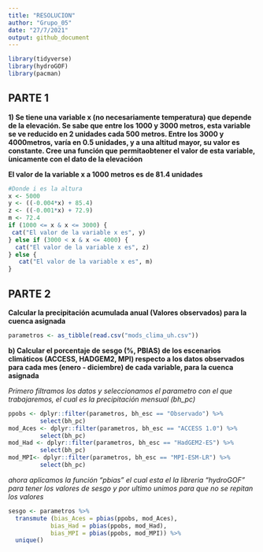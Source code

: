 ```yaml
---
title: "RESOLUCION"
author: "Grupo_05"
date: "27/7/2021"
output: github_document
---
```


```r
library(tidyverse)
library(hydroGOF)
library(pacman)
```

## PARTE 1 

**1) Se tiene una variable x (no necesariamente temperatura) que depende de la 
elevación. Se sabe que entre los 1000 y 3000 metros, esta variable se ve 
reducido en 2 unidades cada 500 metros. Entre los 3000 y 4000metros, varía 
en 0.5 unidades, y a una altitud mayor, su valor es constante. Cree una función 
que permitaobtener el valor de esta variable, ́unicamente con el dato de la
elevacióon** 

**El valor de la variable x a 1000 metros es de 81.4 unidades**

```r
#Donde i es la altura
x <- 5000
y <- ((-0.004*x) + 85.4)
z <- ((-0.001*x) + 72.9)
m <- 72.4
if (1000 <= x & x <= 3000) {
 cat("El valor de la variable x es", y)
} else if (3000 < x & x <= 4000) {
  cat("El valor de la variable x es", z)
} else {
   cat("El valor de la variable x es", m)
}
```



## PARTE 2

**Calcular la precipitación acumulada anual (Valores observados) 
para la cuenca asignada**
```r
parametros <- as_tibble(read.csv("mods_clima_uh.csv")) 
```



**b) Calcular el porcentaje de sesgo (%, PBIAS) de los escenarios climáticos (ACCESS, HADGEM2, MPI) respecto a los datos observados para cada mes 
(enero - diciembre) de cada variable, para la cuenca asignada**

*Primero filtramos los datos y seleccionamos el parametro con el que
   trabajaremos, el cual es la precipitación mensual (bh_pc)*
```r
ppobs <- dplyr::filter(parametros, bh_esc == "Observado") %>% 
         select(bh_pc)
mod_Aces <- dplyr::filter(parametros, bh_esc == "ACCESS 1.0") %>% 
         select(bh_pc)
mod_Had <- dplyr::filter(parametros, bh_esc == "HadGEM2-ES") %>% 
         select(bh_pc)
mod_MPI<- dplyr::filter(parametros, bh_esc == "MPI-ESM-LR") %>% 
         select(bh_pc)
```

*ahora aplicamos la función "pbias" el cual esta el la libreria "hydroGOF" 
para tener los valores de sesgo y por ultimo unimos para que no se repitan los
valores*

```r
sesgo <- parametros %>% 
  transmute (bias_Aces = pbias(ppobs, mod_Aces),
            bias_Had = pbias(ppobs, mod_Had),
            bias_MPI = pbias(ppobs, mod_MPI)) %>% 
  unique()
```

